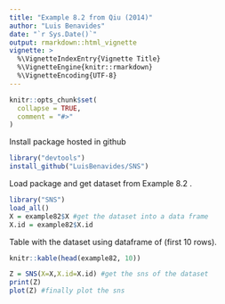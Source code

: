 ```yaml
---
title: "Example 8.2 from Qiu (2014)"
author: "Luis Benavides"
date: "`r Sys.Date()`"
output: rmarkdown::html_vignette
vignette: >
  %\VignetteIndexEntry{Vignette Title}
  %\VignetteEngine{knitr::rmarkdown}
  %\VignetteEncoding{UTF-8}
---
```


```r
knitr::opts_chunk$set(
  collapse = TRUE,
  comment = "#>"
)
```

Install package hosted in github
```r
library("devtools")
install_github("LuisBenavides/SNS")
```
Load package and get dataset from Example 8.2 \code{example82}.

```r
library("SNS")
load_all()
X = example82$X #get the dataset into a data frame
X.id = example82$X.id
```
Table with the dataset using dataframe of \code{R} (first 10 rows).
```r
knitr::kable(head(example82, 10))
```

```r
Z = SNS(X=X,X.id=X.id) #get the sns of the dataset
print(Z)
plot(Z) #finally plot the sns
```




